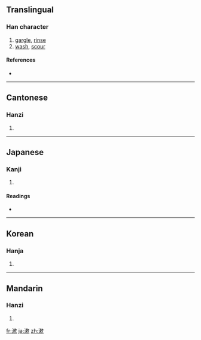 {{also|潄}}
==Translingual==

===Han character===
{{Han char|rn=85|rad=水|as=11|sn=14|four=3718<sub>2</sub>|canj=水木中人 (EDLO), X水木中人 (XEDLO)}}

# [[gargle]], [[rinse]]
# [[wash]], [[scour]]

====References====
* {{Han ref|kx=0647.070|dkj=18171|dj=1057.050|hdz=31719.010|uh=6F31|ud=28465|bh=BAA4|bd=47780}}

----

==Cantonese==

===Hanzi===
{{yue-hanzi|jyut=|y=sau3, sou3}}

# {{defn|Cantonese}}

----

==Japanese==

===Kanji===
{{ja-kanji|grade=|rs=水11}}

# {{defn|Japanese}}

====Readings====
* {{ja-readings|on=[[そう]] (sō), [[しゅう]] (shū)|kun=[[すすぐ]] (susugu), [[うがい]] (ugai)}}

----

==Korean==

===Hanja===
{{ko-hanja|hangeul=수|eumhun=|rv=su|mr=su|y=swu}}

# {{defn|Korean}}

----

==Mandarin==

===Hanzi===
{{cmn-hanzi|pin=[[shù]] ([[shu4]])|wg=shu<sup>4</sup>}}

# {{defn|Mandarin}}

[[fr:漱]]
[[ja:漱]]
[[zh:漱]]